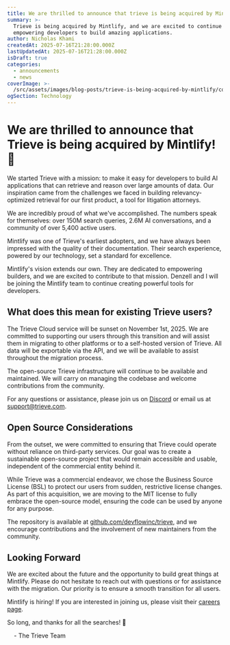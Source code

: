 ```yaml
---
title: We are thrilled to announce that trieve is being acquired by Mintlify! 🎉
summary: >-
  Trieve is being acquired by Mintlify, and we are excited to continue
  empowering developers to build amazing applications.
author: Nicholas Khami
createdAt: 2025-07-16T21:28:00.000Z
lastUpdatedAt: 2025-07-16T21:28:00.000Z
isDraft: true
categories:
  - announcements
  - news
coverImage: >-
  /src/assets/images/blog-posts/trieve-is-being-acquired-by-mintlify/coverImage.png
ogSection: Technology
---
```

# We are thrilled to announce that Trieve is being acquired by Mintlify! 🎉

We started Trieve with a mission: to make it easy for developers to build AI applications that can retrieve and reason over large amounts of data. Our inspiration came from the challenges we faced in building relevancy-optimized retrieval for our first product, a tool for litigation attorneys.

We are incredibly proud of what we've accomplished. The numbers speak for themselves: over 150M search queries, 2.6M AI conversations, and a community of over 5,400 active users.

Mintlify was one of Trieve's earliest adopters, and we have always been impressed with the quality of their documentation. Their search experience, powered by our technology, set a standard for excellence.

Mintlify's vision extends our own. They are dedicated to empowering builders, and we are excited to contribute to that mission. Denzell and I will be joining the Mintlify team to continue creating powerful tools for developers.

## What does this mean for existing Trieve users?

The Trieve Cloud service will be sunset on November 1st, 2025. We are committed to supporting our users through this transition and will assist them in migrating to other platforms or to a self-hosted version of Trieve. All data will be exportable via the API, and we will be available to assist throughout the migration process.

The open-source Trieve infrastructure will continue to be available and maintained. We will carry on managing the codebase and welcome contributions from the community.

For any questions or assistance, please join us on [Discord](https://discord.gg/a9CGxRuwGv) or email us at [support@trieve.com](mailto:support@trieve.com).

## Open Source Considerations

From the outset, we were committed to ensuring that Trieve could operate without reliance on third-party services. Our goal was to create a sustainable open-source project that would remain accessible and usable, independent of the commercial entity behind it.

While Trieve was a commercial endeavor, we chose the Business Source License (BSL) to protect our users from sudden, restrictive license changes. As part of this acquisition, we are moving to the MIT license to fully embrace the open-source model, ensuring the code can be used by anyone for any purpose.

The repository is available at [github.com/devflowinc/trieve](https://github.com/devflowinc/trieve), and we encourage contributions and the involvement of new maintainers from the community.

## Looking Forward

We are excited about the future and the opportunity to build great things at Mintlify. Please do not hesitate to reach out with questions or for assistance with the migration. Our priority is to ensure a smooth transition for all users.

Mintlify is hiring! If you are interested in joining us, please visit their [careers page](https://mintlify.com/careers).

So long, and thanks for all the searches! 🚀

&nbsp;&nbsp;&nbsp;&nbsp;\- The Trieve Team
